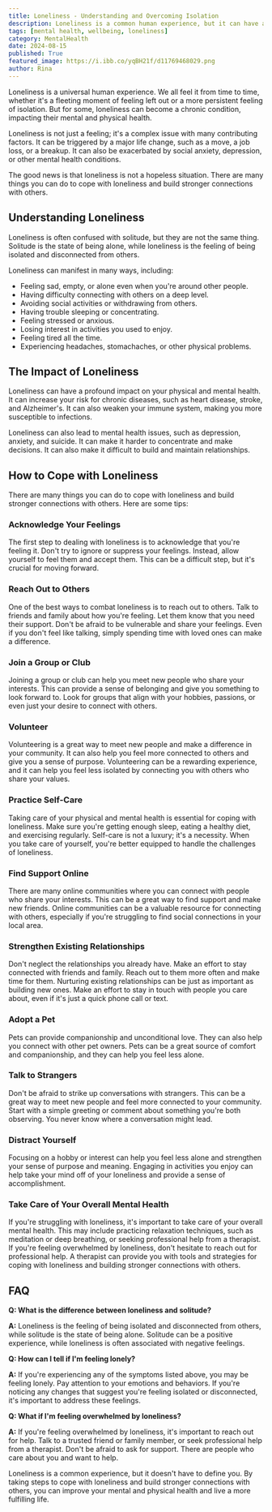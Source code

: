```yaml
---
title: Loneliness - Understanding and Overcoming Isolation
description: Loneliness is a common human experience, but it can have a significant impact on your mental and physical health. This blog post explores the causes and effects of loneliness and provides practical tips for coping with it and building stronger connections with others.
tags: [mental health, wellbeing, loneliness]
category: MentalHealth
date: 2024-08-15
published: True
featured_image: https://i.ibb.co/yqBH21f/d11769468029.png
author: Rina
---
```



Loneliness is a universal human experience. We all feel it from time to time, whether it's a fleeting moment of feeling left out or a more persistent feeling of isolation. But for some, loneliness can become a chronic condition, impacting their mental and physical health.

Loneliness is not just a feeling; it's a complex issue with many contributing factors. It can be triggered by a major life change, such as a move, a job loss, or a breakup. It can also be exacerbated by social anxiety, depression, or other mental health conditions.

The good news is that loneliness is not a hopeless situation. There are many things you can do to cope with loneliness and build stronger connections with others.

## Understanding Loneliness

Loneliness is often confused with solitude, but they are not the same thing. Solitude is the state of being alone, while loneliness is the feeling of being isolated and disconnected from others.

Loneliness can manifest in many ways, including:

* Feeling sad, empty, or alone even when you're around other people.
* Having difficulty connecting with others on a deep level.
* Avoiding social activities or withdrawing from others.
* Having trouble sleeping or concentrating.
* Feeling stressed or anxious.
* Losing interest in activities you used to enjoy.
* Feeling tired all the time.
* Experiencing headaches, stomachaches, or other physical problems.

## The Impact of Loneliness

Loneliness can have a profound impact on your physical and mental health. It can increase your risk for chronic diseases, such as heart disease, stroke, and Alzheimer's. It can also weaken your immune system, making you more susceptible to infections.

Loneliness can also lead to mental health issues, such as depression, anxiety, and suicide. It can make it harder to concentrate and make decisions. It can also make it difficult to build and maintain relationships.

## How to Cope with Loneliness

There are many things you can do to cope with loneliness and build stronger connections with others. Here are some tips:

### Acknowledge Your Feelings

The first step to dealing with loneliness is to acknowledge that you're feeling it. Don't try to ignore or suppress your feelings. Instead, allow yourself to feel them and accept them. This can be a difficult step, but it's crucial for moving forward.

### Reach Out to Others

One of the best ways to combat loneliness is to reach out to others. Talk to friends and family about how you're feeling. Let them know that you need their support.  Don't be afraid to be vulnerable and share your feelings.  Even if you don't feel like talking, simply spending time with loved ones can make a difference.

### Join a Group or Club

Joining a group or club can help you meet new people who share your interests. This can provide a sense of belonging and give you something to look forward to.  Look for groups that align with your hobbies, passions, or even just your desire to connect with others.

### Volunteer

Volunteering is a great way to meet new people and make a difference in your community. It can also help you feel more connected to others and give you a sense of purpose.  Volunteering can be a rewarding experience, and it can help you feel less isolated by connecting you with others who share your values.

### Practice Self-Care

Taking care of your physical and mental health is essential for coping with loneliness. Make sure you're getting enough sleep, eating a healthy diet, and exercising regularly.  Self-care is not a luxury; it's a necessity.  When you take care of yourself, you're better equipped to handle the challenges of loneliness.

### Find Support Online

There are many online communities where you can connect with people who share your interests. This can be a great way to find support and make new friends.  Online communities can be a valuable resource for connecting with others, especially if you're struggling to find social connections in your local area.

### Strengthen Existing Relationships

Don't neglect the relationships you already have. Make an effort to stay connected with friends and family. Reach out to them more often and make time for them.  Nurturing existing relationships can be just as important as building new ones.  Make an effort to stay in touch with people you care about, even if it's just a quick phone call or text.

### Adopt a Pet

Pets can provide companionship and unconditional love. They can also help you connect with other pet owners.  Pets can be a great source of comfort and companionship, and they can help you feel less alone.

### Talk to Strangers

Don't be afraid to strike up conversations with strangers. This can be a great way to meet new people and feel more connected to your community.  Start with a simple greeting or comment about something you're both observing.  You never know where a conversation might lead.

### Distract Yourself

Focusing on a hobby or interest can help you feel less alone and strengthen your sense of purpose and meaning.  Engaging in activities you enjoy can help take your mind off of your loneliness and provide a sense of accomplishment.

### Take Care of Your Overall Mental Health

If you're struggling with loneliness, it's important to take care of your overall mental health. This may include practicing relaxation techniques, such as meditation or deep breathing, or seeking professional help from a therapist.  If you're feeling overwhelmed by loneliness, don't hesitate to reach out for professional help.  A therapist can provide you with tools and strategies for coping with loneliness and building stronger connections with others.

## FAQ

**Q: What is the difference between loneliness and solitude?**

**A:** Loneliness is the feeling of being isolated and disconnected from others, while solitude is the state of being alone.  Solitude can be a positive experience, while loneliness is often associated with negative feelings.

**Q: How can I tell if I'm feeling lonely?**

**A:** If you're experiencing any of the symptoms listed above, you may be feeling lonely.  Pay attention to your emotions and behaviors.  If you're noticing any changes that suggest you're feeling isolated or disconnected, it's important to address these feelings.

**Q: What if I'm feeling overwhelmed by loneliness?**

**A:** If you're feeling overwhelmed by loneliness, it's important to reach out for help. Talk to a trusted friend or family member, or seek professional help from a therapist.  Don't be afraid to ask for support.  There are people who care about you and want to help.

Loneliness is a common experience, but it doesn't have to define you. By taking steps to cope with loneliness and build stronger connections with others, you can improve your mental and physical health and live a more fulfilling life.
